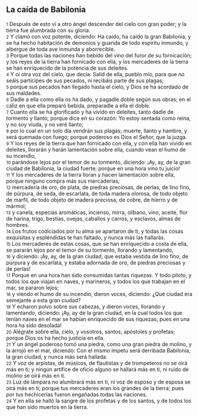 == La caída de Babilonia ==

{{anchor|1}} <small>1</small> Después de esto vi a otro ángel descender del cielo con gran poder; y la tierra fue alumbrada con su gloria.<br>
{{anchor|2}} <small>2</small> Y clamó con voz potente, diciendo: Ha caído, ha caído la gran Babilonia, y se ha hecho habitación de demonios y guarida de todo espíritu inmundo, y albergue de toda ave inmunda y aborrecible.<br>
{{anchor|3}} <small>3</small> Porque todas las naciones han bebido del vino del furor de su fornicación; y los reyes de la tierra han fornicado con ella, y los mercaderes de la tierra se han enriquecido de la potencia de sus deleites.<br>
{{anchor|4}} <small>4</small> Y oí otra voz del cielo, que decía: Salid de ella, pueblo mío, para que no seáis partícipes de sus pecados, ni recibáis parte de sus plagas;<br>
{{anchor|5}} <small>5</small> porque sus pecados han llegado hasta el cielo, y Dios se ha acordado de sus maldades.<br>
{{anchor|6}} <small>6</small> Dadle a ella como ella os ha dado, y pagadle doble según sus obras; en el cáliz en que ella preparó bebida, preparadle a ella el doble.<br>
{{anchor|7}} <small>7</small> Cuanto ella se ha glorificado y ha vivido en deleites, tanto dadle de tormento y llanto; porque dice en su corazón: Yo estoy sentada como reina, y no soy viuda, y no veré llanto;<br>
{{anchor|8}} <small>8</small> por lo cual en un solo día vendrán sus plagas; muerte, llanto y hambre, y será quemada con fuego; porque poderoso es Dios el Señor, que la juzga.<br>
{{anchor|9}} <small>9</small> Y los reyes de la tierra que han fornicado con ella, y con ella han vivido en deleites, llorarán y harán lamentación sobre ella, cuando vean el humo de su incendio,<br>
{{anchor|10}} <small>10</small> parándose lejos por el temor de su tormento, diciendo: ¡Ay, ay, de la gran ciudad de Babilonia, la ciudad fuerte; porque en una hora vino tu juicio!<br>
{{anchor|11}} <small>11</small> Y los mercaderes de la tierra lloran y hacen lamentación sobre ella, porque ninguno compra más sus mercaderías;<br>
{{anchor|12}} <small>12</small> mercadería de oro, de plata, de piedras preciosas, de perlas, de lino fino, de púrpura, de seda, de escarlata, de toda madera olorosa, de todo objeto de marfil, de todo objeto de madera preciosa, de cobre, de hierro y de mármol;<br>
{{anchor|13}} <small>13</small> y canela, especias aromáticas, incienso, mirra, olíbano, vino, aceite, flor de harina, trigo, bestias, ovejas, caballos y carros, y esclavos, almas de hombres.<br>
{{anchor|14}} <small>14</small> Los frutos codiciados por tu alma se apartaron de ti, y todas las cosas exquisitas y espléndidas te han faltado, y nunca más las hallarás.<br>
{{anchor|15}} <small>15</small> Los mercaderes de estas cosas, que se han enriquecido a costa de ella, se pararán lejos por el temor de su tormento, llorando y lamentando,<br>
{{anchor|16}} <small>16</small> y diciendo: ¡Ay, ay, de la gran ciudad, que estaba vestida de lino fino, de púrpura y de escarlata, y estaba adornada de oro, de piedras preciosas y de perlas!<br>
{{anchor|17}} <small>17</small> Porque en una hora han sido consumidas tantas riquezas. Y todo piloto, y todos los que viajan en naves, y marineros, y todos los que trabajan en el mar, se pararon lejos;<br>
{{anchor|18}} <small>18</small> y viendo el humo de su incendio, dieron voces, diciendo: ¿Qué ciudad era semejante a esta gran ciudad?<br>
{{anchor|19}} <small>19</small> Y echaron polvo sobre sus cabezas, y dieron voces, llorando y lamentando, diciendo: ¡Ay, ay de la gran ciudad, en la cual todos los que tenían naves en el mar se habían enriquecido de sus riquezas; pues en una hora ha sido desolada!<br>
{{anchor|20}} <small>20</small> Alégrate sobre ella, cielo, y vosotros, santos, apóstoles y profetas; porque Dios os ha hecho justicia en ella.<br>
{{anchor|21}} <small>21</small> Y un ángel poderoso tomó una piedra, como una gran piedra de molino, y la arrojó en el mar, diciendo: Con el mismo ímpetu será derribada Babilonia, la gran ciudad, y nunca más será hallada.<br>
{{anchor|22}} <small>22</small> Y voz de arpistas, de músicos, de flautistas y de trompeteros no se oirá más en ti; y ningún artífice de oficio alguno se hallará más en ti, ni ruido de molino se oirá más en ti.<br>
{{anchor|23}} <small>23</small> Luz de lámpara no alumbrará más en ti, ni voz de esposo y de esposa se oirá más en ti; porque tus mercaderes eran los grandes de la tierra; pues por tus hechicerías fueron engañadas todas las naciones.<br>
{{anchor|24}} <small>24</small> Y en ella se halló la sangre de los profetas y de los santos, y de todos los que han sido muertos en la tierra.<br>
